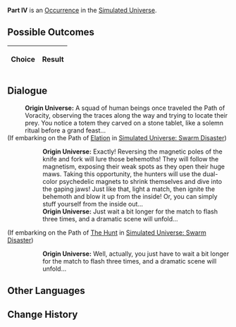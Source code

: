{{Simulated Universe Event Infobox
|title         = Part IV
|image         = 3.png
|type          =
|domains_su    = 
|domains_ext   = 
|domains_swarm = 
|domains_gng   = 
|requirements  =
|prev          = 
|next          = 
|indexRewards  =
|characters    = 
}}
'''Part IV''' is an [[Simulated Universe/Occurrence|Occurrence]] in the [[Simulated Universe]].

==Possible Outcomes==
{| class="article-table"
!Choice
!Result

|}

<!--
==Gameplay Notes==

-->
==Dialogue==
{{Dialogue Start}}
:'''Origin Universe:''' A squad of human beings once traveled the Path of Voracity, observing the traces along the way and trying to locate their prey. You notice a totem they carved on a stone tablet, like a solemn ritual before a grand feast...
;(If embarking on the Path of [[Simulated Universe/Paths#Elation|Elation]] in [[Simulated Universe: Swarm Disaster]])
:{{SU Special Dialogue|Elation|Act according to the record.|You're eager to try it!}}
::'''Origin Universe:''' Exactly! Reversing the magnetic poles of the knife and fork will lure those behemoths! They will follow the magnetism, exposing their weak spots as they open their huge maws. Taking this opportunity, the hunters will use the dual-color psychedelic magnets to shrink themselves and dive into the gaping jaws! Just like that, light a match, then ignite the behemoth and blow it up from the inside! Or, you can simply stuff yourself from the inside out...
::'''Origin Universe:''' Just wait a bit longer for the match to flash three times, and a dramatic scene will unfold...
;(If embarking on the Path of [[Simulated Universe/Paths#The Hunt|The Hunt]] in [[Simulated Universe: Swarm Disaster]])
:{{SU Special Dialogue|The Hunt|Refuse.|You walk away hurriedly.}}
::'''Origin Universe:''' Well, actually, you just have to wait a bit longer for the match to flash three times, and a dramatic scene will unfold...
{{Dialogue End}}

==Other Languages==
{{Other Languages
|en   = Part IV
|zhs  = 其四
|zht  = 其四
|ja   = その4
|ko   = IV
|es   = Parte IV
|fr   = Partie IV
|ru   = IV
|th   = ตอน 4
|vi   = Phần 4
|de   = Teil 4
|id   = Bagian IV
|pt   = Parte IV
}}

==Change History==
{{Change History|1.0}}
